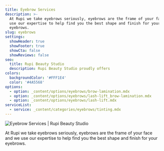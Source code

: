 ```yaml
---
title: Eyebrow Services
description: >-
  At Rupi we take eyebrows seriously, eyebrows are the frame of your face and we
  use our expertise to help find you the best shape and finish for your
  eyebrows.
slug: eyebrows
settings:
  showHeader: true
  showFooter: true
  showCta: false
  showReviews: false
seo:
  title: Rupi Beauty Studio
  description: Rupi Beauty Studio proudly offers
colors:
  backgroundColor: '#FFF1E4'
  color: '#4A5568'
options:
  - option: _content/options/eyebrows/brow-lamination.mdx
  - option: _content/options/eyebrows/lash-lift_brow-lamination.mdx
  - option: _content/options/eyebrows/lash-lift.mdx
serviceList:
  - service: _content/categories/eyebrows/tinting.mdx
---
```


![Eyebrow Services | Rupi Beauty Studio](/uploads/services/lash-lift-result.webp "Eyebrow Services | Rupi Beauty Studio")

At Rupi we take eyebrows seriously, eyebrows are the frame of your face and we use our expertise to help find you the best shape and finish for your eyebrows.
